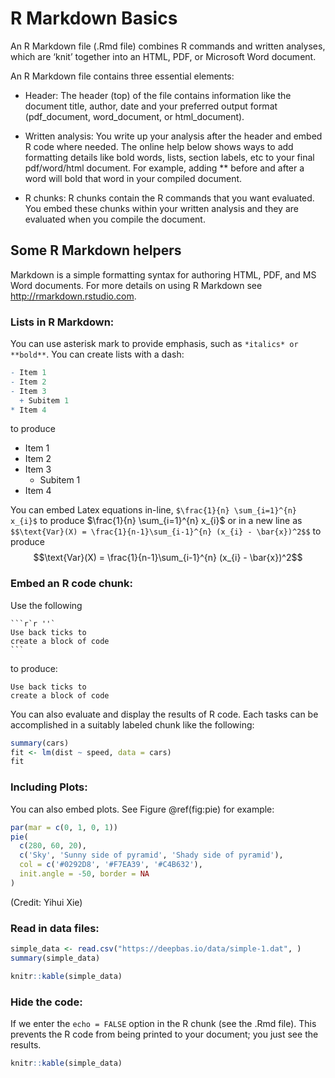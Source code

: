 # R Markdown Basics

An R Markdown file (.Rmd file) combines R commands and written analyses, which are 'knit' together into an HTML, PDF, or Microsoft Word document. 

An R Markdown file contains three essential elements:

- Header: The header (top) of the file contains information like the document title, author, date and your preferred output format (pdf_document, word_document, or html_document).

- Written analysis: You write up your analysis after the header and embed R code where needed. The online help below shows ways to add formatting details like bold words, lists, section labels, etc to your final pdf/word/html document. For example, adding ** before and after a word will bold that word in your compiled document. 

- R chunks: R chunks contain the R commands that you want evaluated. You embed these chunks within your written analysis and they are evaluated when you compile the document.


## Some R Markdown helpers

Markdown is a simple formatting syntax for authoring HTML, PDF, and MS Word documents. For more details on using R Markdown see <http://rmarkdown.rstudio.com>.

### Lists in R Markdown:

You can use asterisk mark to provide emphasis, such as `*italics* or **bold**`. You can create lists with a dash:

```r
- Item 1
- Item 2
- Item 3
  + Subitem 1
* Item 4
```
to produce

- Item 1
- Item 2
- Item 3
  + Subitem 1
* Item 4


You can embed Latex equations in-line, `$\frac{1}{n} \sum_{i=1}^{n} x_{i}$` to produce $\frac{1}{n} \sum_{i=1}^{n} x_{i}$  or in a new line as `$$\text{Var}(X) = \frac{1}{n-1}\sum_{i-1}^{n} (x_{i} - \bar{x})^2$$` to produce $$\text{Var}(X) = \frac{1}{n-1}\sum_{i-1}^{n} (x_{i} - \bar{x})^2$$



### Embed an R code chunk:

Use the following

````
```r`r ''`
Use back ticks to 
create a block of code
```
````

to produce:

```
Use back ticks to 
create a block of code
```

You can also evaluate and display the results of R code. Each tasks can be accomplished in a suitably labeled chunk like the following:


```r
summary(cars)
fit <- lm(dist ~ speed, data = cars)
fit
```


### Including Plots:

You can also embed plots. See Figure \@ref(fig:pie) for example:

```r
par(mar = c(0, 1, 0, 1))
pie(
  c(280, 60, 20),
  c('Sky', 'Sunny side of pyramid', 'Shady side of pyramid'),
  col = c('#0292D8', '#F7EA39', '#C4B632'),
  init.angle = -50, border = NA
)
```

(Credit: Yihui Xie)

### Read in data files:

```r
simple_data <- read.csv("https://deepbas.io/data/simple-1.dat", )
summary(simple_data) 
```


```r
knitr::kable(simple_data)
```

### Hide the code:

If we enter the `echo = FALSE` option in the R chunk (see the .Rmd file). This prevents the R code from being printed to your document; you just see the results.


```r
knitr::kable(simple_data)
```



